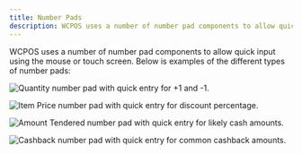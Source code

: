 ```yaml
---
title: Number Pads
description: WCPOS uses a number of number pad components to allow quick input using the mouse or touch screen.
---
```


WCPOS uses a number of number pad components to allow quick input using the mouse or touch screen.
Below is examples of the different types of number pads:

![Quantity number pad with quick entry for +1 and -1.](https://wcpos.com/wp-content/uploads/2014/09/quantity-numpad.png "Quantity number pad with quick entry for +1 and -1")

![Item Price number pad with quick entry for discount percentage.](https://wcpos.com/wp-content/uploads/2014/09/item-price-numpad-amount.png "Item Price number pad with quick entry for discount percentage")

![Amount Tendered number pad with quick entry for likely cash amounts.](https://wcpos.com/wp-content/uploads/2014/09/cash-sale-numpad.png "Amount Tendered number pad with quick entry for likely cash amounts")

![Cashback number pad with quick entry for common cashback amounts.](https://wcpos.com/wp-content/uploads/2014/09/card-sale-numpad.png "Cashback number pad with quick entry for common cashback amounts")
